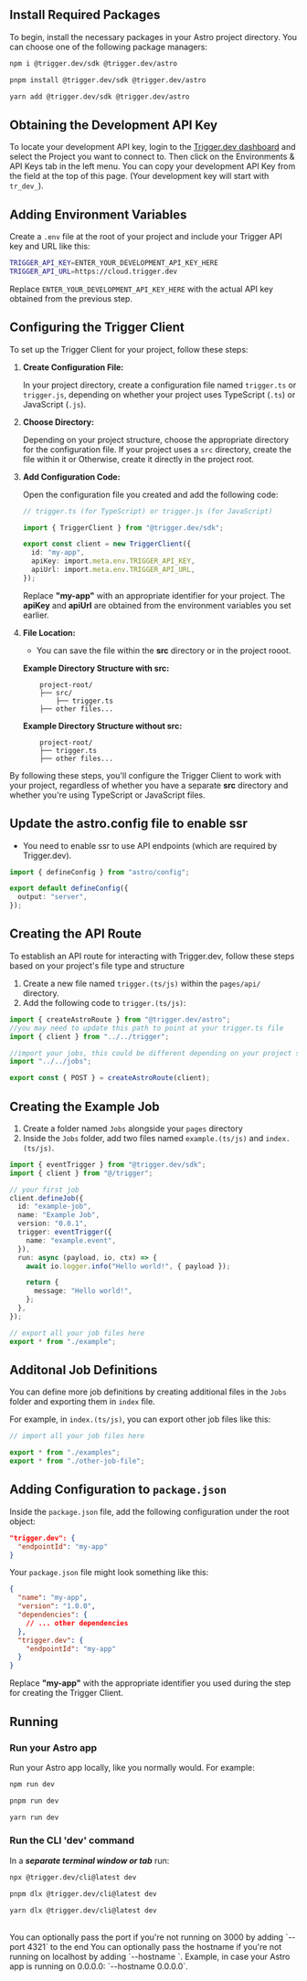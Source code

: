 ## Install Required Packages

To begin, install the necessary packages in your Astro project directory. You can choose one of the following package managers:

<CodeGroup>

```bash npm
npm i @trigger.dev/sdk @trigger.dev/astro
```

```bash pnpm
pnpm install @trigger.dev/sdk @trigger.dev/astro
```

```bash yarn
yarn add @trigger.dev/sdk @trigger.dev/astro
```

</CodeGroup>

## Obtaining the Development API Key

To locate your development API key, login to the [Trigger.dev
dashboard](https://cloud.trigger.dev) and select the Project you want to
connect to. Then click on the Environments & API Keys tab in the left menu.
You can copy your development API Key from the field at the top of this page.
(Your development key will start with `tr_dev_`).

## Adding Environment Variables

Create a `.env` file at the root of your project and include your Trigger API key and URL like this:

```bash
TRIGGER_API_KEY=ENTER_YOUR_DEVELOPMENT_API_KEY_HERE
TRIGGER_API_URL=https://cloud.trigger.dev
```

Replace `ENTER_YOUR_DEVELOPMENT_API_KEY_HERE` with the actual API key obtained from the previous step.

## Configuring the Trigger Client

To set up the Trigger Client for your project, follow these steps:

1. **Create Configuration File:**

   In your project directory, create a configuration file named `trigger.ts` or `trigger.js`, depending on whether your project uses TypeScript (`.ts`) or JavaScript (`.js`).

2. **Choose Directory:**

   Depending on your project structure, choose the appropriate directory for the configuration file. If your project uses a `src` directory, create the file within it or Otherwise, create it directly in the project root.

3. **Add Configuration Code:**

   Open the configuration file you created and add the following code:

   ```typescript src/trigger.(ts/js)
   // trigger.ts (for TypeScript) or trigger.js (for JavaScript)

   import { TriggerClient } from "@trigger.dev/sdk";

   export const client = new TriggerClient({
     id: "my-app",
     apiKey: import.meta.env.TRIGGER_API_KEY,
     apiUrl: import.meta.env.TRIGGER_API_URL,
   });
   ```

   Replace **"my-app"** with an appropriate identifier for your project. The **apiKey** and **apiUrl** are obtained from the environment variables you set earlier.

4. **File Location:**

   - You can save the file within the **src** directory or in the project rooot.

   **Example Directory Structure with src:**

   ```
       project-root/
       ├── src/
           ├── trigger.ts
       ├── other files...
   ```

   **Example Directory Structure without src:**

   ```
       project-root/
       ├── trigger.ts
       ├── other files...
   ```

By following these steps, you'll configure the Trigger Client to work with your project, regardless of whether you have a separate **src** directory and whether you're using TypeScript or JavaScript files.

## Update the astro.config file to enable ssr

- You need to enable ssr to use API endpoints (which are required by Trigger.dev).

```typescript astro.config.mjs
import { defineConfig } from "astro/config";

export default defineConfig({
  output: "server",
});
```

## Creating the API Route

To establish an API route for interacting with Trigger.dev, follow these steps based on your project's file type and structure

1. Create a new file named `trigger.(ts/js)` within the `pages/api/` directory.
2. Add the following code to `trigger.(ts/js)`:

```typescript src/pages/api/trigger.(ts/js)
import { createAstroRoute } from "@trigger.dev/astro";
//you may need to update this path to point at your trigger.ts file
import { client } from "../../trigger";

//import your jobs, this could be different depending on your project structure
import "../../jobs";

export const { POST } = createAstroRoute(client);
```

## Creating the Example Job

1. Create a folder named `Jobs` alongside your `pages` directory
2. Inside the `Jobs` folder, add two files named `example.(ts/js)` and `index.(ts/js)`.

<CodeGroup>

```typescript src/jobs/example.(ts/js)
import { eventTrigger } from "@trigger.dev/sdk";
import { client } from "@/trigger";

// your first job
client.defineJob({
  id: "example-job",
  name: "Example Job",
  version: "0.0.1",
  trigger: eventTrigger({
    name: "example.event",
  }),
  run: async (payload, io, ctx) => {
    await io.logger.info("Hello world!", { payload });

    return {
      message: "Hello world!",
    };
  },
});
```

```typescript src/jobs/index.(ts/js)
// export all your job files here
export * from "./example";
```

</CodeGroup>

## Additonal Job Definitions

You can define more job definitions by creating additional files in the `Jobs` folder and exporting them in `index` file.

For example, in `index.(ts/js)`, you can export other job files like this:

```typescript
// import all your job files here

export * from "./examples";
export * from "./other-job-file";
```

## Adding Configuration to `package.json`

Inside the `package.json` file, add the following configuration under the root object:

```json
"trigger.dev": {
  "endpointId": "my-app"
}
```

Your `package.json` file might look something like this:

```json
{
  "name": "my-app",
  "version": "1.0.0",
  "dependencies": {
    // ... other dependencies
  },
  "trigger.dev": {
    "endpointId": "my-app"
  }
}
```

Replace **"my-app"** with the appropriate identifier you used during the step for creating the Trigger Client.

## Running

### Run your Astro app

Run your Astro app locally, like you normally would. For example:

<CodeGroup>

```bash npm
npm run dev
```

```bash pnpm
pnpm run dev
```

```bash yarn
yarn run dev
```

</CodeGroup>

### Run the CLI 'dev' command

In a **_separate terminal window or tab_** run:

<CodeGroup>

```bash npm
npx @trigger.dev/cli@latest dev
```

```bash pnpm
pnpm dlx @trigger.dev/cli@latest dev
```

```bash yarn
yarn dlx @trigger.dev/cli@latest dev
```

</CodeGroup>
<br />
<Note>
  You can optionally pass the port if you're not running on 3000 by adding
  `--port 4321` to the end
</Note>
<Note>
  You can optionally pass the hostname if you're not running on localhost by adding
  `--hostname <host>`. Example, in case your Astro app is running on 0.0.0.0: `--hostname 0.0.0.0`.
</Note>
